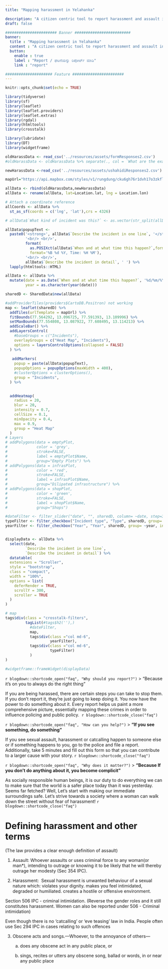 ```yaml
---
title: "Mapping harassment in Yelahanka"

description: "A citizen centric tool to report harassment and assault inside Yelahanka. Visualise our community's citizen reported crime data on a map."
draft: false

####################### Banner #########################
banner:
  title : "Mapping harassment in Yelahanka"
  content : "A citizen centric tool to report harassment and assault inside Yelahanka. Visualise our community's citizen reported crime data on a map. \n \n ಯಲಹಂಕದ  ನಗರವಾಸಿಗಳಿಗೆ  ಇಲ್ಲಿ ನಡೆಯುವ ದೌರ್ಜನ್ಯ ಮತ್ತು ಕಿರುಕುಳವನ್ನು ರಿಪೋರ್ಟ್ ಮಾಡುವ ಉಪಕರಣ. ಇಲ್ಲಿ ಸಂಗ್ರಹವಾದ ಅಪರಾಧ ವರದಿಗಳನ್ನು ನಕ್ಷೆಯ ಮೇಲೆ ಕಾಣಬಹುದು "
  button:
    enable : true
    label : "Report / ಘಟನೆಯನ್ನು ರಿಪೋರ್ಟ್ ಮಾಡಿ"
    link : "report"

##################### Feature #######################
---
```

```r
knitr::opts_chunk$set(echo = TRUE) 

library(tidyverse) 
library(sf)
library(leaflet)
library(leaflet.providers) 
library(leaflet.extras)
library(rgdal)
library(htmltools)
library(crosstalk)

library(lubridate)
library(DT)
library(widgetframe)
```

```r
oldHarassData <- read_csv('../resources/assets/formResponses2.csv') 
#oldHarassData <- oldHarassData %>% separate(., col = `What are the exact coordinates of the incident?`, into = c("Location.lat", "Location.lon"), sep = "\\,")

newHarassData <-read_csv('../resources/assets/ushahidiResponses2.csv')

mapUrl="https://api.mapbox.com/styles/v1/rungdung/cku6gh76r1dvh17o3zkfllvjz/tiles/256/{z}/{x}/{y}@2x?access_token=pk.eyJ1IjoicnVuZ2R1bmciLCJhIjoiY2tqeWh6cXF4MDgzMjJvbWVmbGQzYjAwMyJ9.U-aJyoqyKvTXlhVk43jV1A"
```



```r
allData <- rbind(oldHarassData,newHarassData)
allData <- rename(allData, lat=Location.lat, lng = Location.lon)

# Attach a coordinate reference 
allCoords <- allData %>%
  st_as_sf(coords = c('lng', 'lat'),crs = 4326) 
```

```r
# allData$`What kind of incident was this?` <- as.vector(str_split(allData$`What kind of incident was this?`,","))


```

```r
allData$popupText <- 
  paste0('<strong>', allData$`Describe the incident in one line`, '</strong>',
         '<br/> <br/>',
         format(
           as.POSIXct(allData$`When and at what time this happen?`,format="%d-%m-%Y %H:%M"),
           format='%B %d %Y, Time: %H %M'),
         '<br/> <br/>', 
         allData$`Describe the incident in detail`, ' ') %>% 
  lapply(htmltools::HTML)

allData <- allData %>% 
  mutate(date = as.Date(`When and at what time this happen?`, '%d/%m/%Y'),
         year = as.character(year(date)))
```

```r

sharedD <- SharedData$new(allData)


```

```r
#addProviderTiles(providers$CartoDB.Positron) not working
map <- leaflet(sharedD) %>%
  addTiles(urlTemplate = mapUrl) %>%
  fitBounds(77.564292, 13.096725, 77.591393, 13.109996) %>%
  setMaxBounds(77.554808, 13.087922, 77.608495, 13.114213) %>%
  addScaleBar() %>%
  addLayersControl(
    #baseGroups = c("Incidents"),
    overlayGroups = c("Heat Map", "Incidents"),
    options = layersControlOptions(collapsed = FALSE)
  ) %>%
  
   addMarkers(
    popup = paste(allData$popupText),
    popupOptions = popupOptions(maxWidth = 400),
    #clusterOptions = clusterOptions(),
    group = "Incidents",
  ) %>%

  
  addHeatmap(
    radius = 20,
    blur = 20,
    intensity = 0.7,
    cellSize = 0.1,
    minOpacity = 0.4,
    max = 0.9,
    group = "Heat Map"
  )
# Layers
# addPolygons(data = emptyPlot,
#             color = 'grey',
#             stroke=FALSE,
#             label = emptyPlot$Name,
#             group="Empty Plots") %>%
# addPolygons(data = infrasPlot,
#             color = 'red',
#             stroke=FALSE,
#             label = infrasPlot$Name,
#             group="Dilipated infrastructure") %>%
# addPolygons(data = shopPlot,
#             color = 'green',
#             stroke=FALSE,
#             label = shopPlot$Name,
#             group="Shops")
```
```r

#dateFilter <- filter_slider("date", "", sharedD, column= ~date, step=3, width=800)
typeFilter <- filter_checkbox("Incident type", "Type", sharedD, group= ~`What kind of incident was this?`, inline = FALSE )
yearFilter <- filter_checkbox("Year", "Year", sharedD, group= ~year, inline = FALSE )


displayData <- allData %>%
  select(date,
         `Describe the incident in one line`,
         `Describe the incident in detail`) %>%
  datatable(
  extensions = "Scroller",
  style = "bootstrap",
  class = "compact",
  width = "100%",
  options = list(
    deferRender = TRUE,
    scrollY = 300,
    scroller = TRUE
  )
)

# map  
tags$div(class = "crosstalk-filters",
         tagList(#tags$h2(''),)
           #dateFilter,
           map,
           tags$div(class ="col md-6",
                    yearFilter),
           tags$div(class ="col md-6",
                    typeFilter)
           )
)

#widgetframe::frameWidget(displayData)
```


`r blogdown::shortcode_open("faq", "Why should you report?")`
> "Because it's on you to always do the right thing"

If you are being harassed, there are certain steps you can take to stop them. If you don't report it, they're just going to keep doing it. You now have the power to do something about it. Every report helps us paint a more comprehensive picture, essentially mapping these crimes in order to influence policing and public policy. 
`r blogdown::shortcode_close("faq")`

`r blogdown::shortcode_open("faq", "How can you help?")`
> **"If you see something, do something"**

If you see sexual assault, harassment or catcalling happen to someone else or if something happens to you, go to the police and file a report. Additionally, take 5 minutes and fill out this form so that you can contribute to a larger cause with your story.
`r blogdown::shortcode_close("faq")`

`r blogdown::shortcode_open("faq", "Why does it matter?")`
> **"Because If you don't do anything about it, you become complicit"**

As socially responsible human beings, it is our duty to do everything we can to make sure that the world is a safer place today than it was yesterday. Seems far fetched? Well, Let's start with making our immediate surroundings safe. Let's strive towards a society where a woman can walk down the street without fear of harassment! 
`r blogdown::shortcode_close("faq")`

# Defining harassment and other terms
 
(The law provides a clear enough definition of assault)

1.  Assault: Whoever assaults or uses criminal force to any woman(or man\*), intending to outrage or knowing it to be likely that he will thereby outrage her modesty (Sec 354 IPC).

2.  Harassment:  Sexual harassment is unwanted behaviour of a sexual nature which: violates your dignity. makes you feel intimidated, degraded or humiliated. creates a hostile or offensive environment.

Section 506 IPC - criminal intimidation. (Reverse the gender roles and it still constitutes harassment. Women can also be reported under 506 - Criminal intimidation)\

Even though there is no 'catcalling' or 'eve teasing' law in India. People often use Sec 294 IPC in cases relating to such offences

3.  Obscene acts and songs.---Whoever, to the annoyance of others---
 
    (a) does any obscene act in any public place, or

    (b) sings, recites or utters any obscene song, ballad or words, in or near any public place 
    

